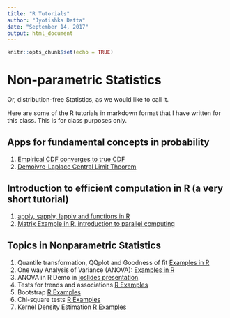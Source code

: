 ```yaml
---
title: "R Tutorials"
author: "Jyotishka Datta"
date: "September 14, 2017"
output: html_document
---
```


```r
knitr::opts_chunk$set(echo = TRUE)
```

# Non-parametric Statistics 

Or, distribution-free Statistics, as we would like to call it. 

Here are some of the R tutorials in markdown format that I have written for this class. This is for class purposes only. 

## Apps for fundamental concepts in probability 

1.  [Empirical CDF converges to true CDF](https://jdatta.shinyapps.io/eCDFdemo/)
2.  [Demoivre-Laplace Central Limit Theorem](https://jdatta.shinyapps.io/demoivre/)

## Introduction to efficient computation in R (a very short tutorial)

1.  [apply, sapply, lapply and functions in R](http://dattahub.github.io/stat4033/intro_R_pres.html)
2.  [Matrix Example in R, introduction to parallel computing](http://dattahub.github.io/stat5443/matrix_R.html)

## Topics in Nonparametric Statistics 

1.  Quantile transformation, QQplot and Goodness of fit [Examples in R](http://dattahub.github.io/stat4033/rvgen.html)
2.  One way Analysis of Variance (ANOVA): [Examples in R](http://dattahub.github.io/stat4033/anova_examples_doc.html)
3.  ANOVA in R Demo in [ioslides presentation](http://dattahub.github.io/stat4033/aovexamples.html).
4.  Tests for trends and associations [R Examples](http://dattahub.github.io/stat4033/association_demo.html#1)
5.  Bootstrap [R Examples](http://dattahub.github.io/stat4033/bootstrap_demo.html#1)
6.  Chi-square tests [R Examples](http://dattahub.github.io/stat4033/chisqdemo.html#1)
7.  Kernel Density Estimation [R Examples](http://dattahub.github.io/stat4033/kde_demo.html#1)

